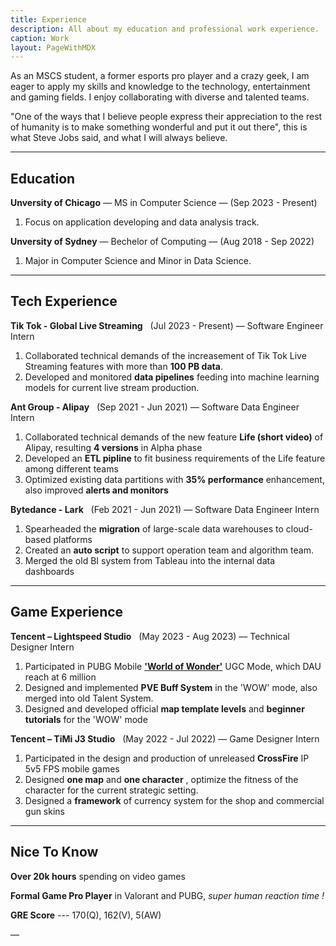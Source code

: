 ```yaml
---
title: Experience
description: All about my education and professional work experience.
caption: Work
layout: PageWithMDX
---
```


As an MSCS student, a former esports pro player and a crazy geek, I am eager to apply my skills and knowledge to the technology, entertainment and gaming fields. I enjoy collaborating with diverse and talented teams.

"One of the ways that I believe people express their appreciation to the rest of humanity is to make something wonderful and put it out there", this is what Steve Jobs said, and what I will always believe.

---

## Education

**Unversity of Chicago** — MS in Computer Science — (Sep 2023 - Present)

1. Focus on application developing and data analysis track.

**Unversity of Sydney** — Bechelor of Computing — (Aug 2018 - Sep 2022)

1. Major in Computer Science and Minor in Data Science.

---

## Tech Experience

**Tik Tok - Global Live Streaming** &nbsp; (Jul 2023 - Present) — Software Engineer Intern

1. Collaborated technical demands of the increasement of Tik Tok Live Streaming features with more than **100 PB data**.
2. Developed and monitored **data pipelines** feeding into machine learning models for current live stream production.

**Ant Group - Alipay** &nbsp; (Sep 2021 - Jun 2021) — Software Data Engineer Intern

1. Collaborated technical demands of the new feature **Life (short video)** of Alipay, resulting **4 versions** in Alpha phase
2. Developed an **ETL pipline** to fit business requirements of the Life feature among different teams
3. Optimized existing data partitions with **35% performance** enhancement, also improved **alerts and monitors**

**Bytedance - Lark** &nbsp; (Feb 2021 - Jun 2021) — Software Data Engineer Intern

1. Spearheaded the **migration** of large-scale data warehouses to cloud-based platforms
2. Created an **auto script** to support operation team and algorithm team.
3. Merged the old BI system from Tableau into the internal data dashboards

---

## Game Experience

**Tencent – Lightspeed Studio** &nbsp; (May 2023 - Aug 2023) — Technical Designer Intern

1. Participated in PUBG Mobile **['World of Wonder'](https://www.youtube.com/watch?v=t8TeZYLvV4Y&ab_channel=PUBGMOBILE)** UGC Mode, which DAU reach at 6 million
2. Designed and implemented **PVE Buff System** in the 'WOW' mode, also merged into old Talent System.
3. Designed and developed official **map template levels** and **beginner tutorials** for the 'WOW' mode

**Tencent – TiMi J3 Studio** &nbsp; (May 2022 - Jul 2022) — Game Designer Intern

1. Participated in the design and production of unreleased **CrossFire** IP 5v5 FPS mobile games
2. Designed **one map** and **one character** , optimize the fitness of the character for the current strategic setting.
3. Designed a **framework** of currency system for the shop and commercial gun skins

---

## Nice To Know

**Over 20k hours** spending on video games

**Formal Game Pro Player** in Valorant and PUBG, _super human reaction time !_

**GRE Score** --- 170(Q), 162(V), 5(AW)

&mdash;
